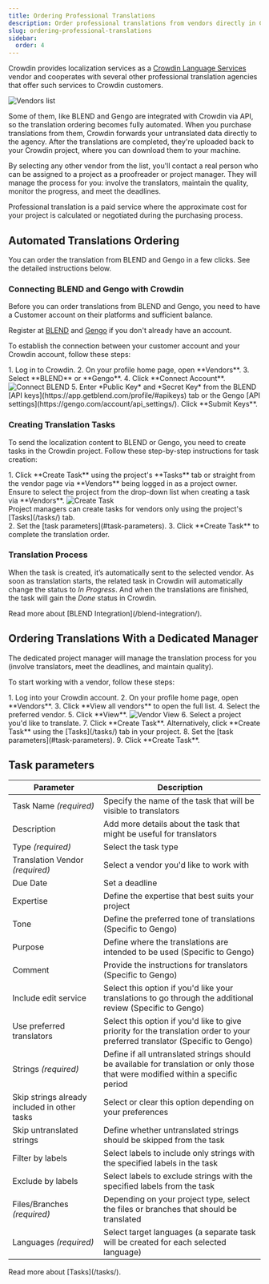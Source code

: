```yaml
---
title: Ordering Professional Translations
description: Order professional translations from vendors directly in Crowdin
slug: ordering-professional-translations
sidebar:
  order: 4
---
```



Crowdin provides localization services as a [Crowdin Language Services](/crowdin-language-services/) vendor and cooperates with several other professional translation agencies that offer such services to Crowdin customers.

<Image src={vendorsList} alt="Vendors list" class="no-shadow mb-8" />

Some of them, like BLEND and Gengo are integrated with Crowdin via API, so the translation ordering becomes fully automated. When you purchase translations from them, Crowdin forwards your untranslated data directly to the agency. After the translations are completed, they're uploaded back to your Crowdin project, where you can download them to your machine.

By selecting any other vendor from the list, you'll contact a real person who can be assigned to a project as a proofreader or project manager.
They will manage the process for you: involve the translators, maintain the quality, monitor the progress, and meet the deadlines.

Professional translation is a paid service where the approximate cost for your project is calculated or negotiated during the purchasing process.

## Automated Translations Ordering

You can order the translation from BLEND and Gengo in a few clicks. See the detailed instructions below.

### Connecting BLEND and Gengo with Crowdin

Before you can order translations from BLEND and Gengo, you need to have a Customer account on their platforms and sufficient balance.

Register at [BLEND](https://app.getblend.com/auth/register) and [Gengo](https://gengo.com/auth/form/signup/) if you don't already have an account.

To establish the connection between your customer account and your Crowdin account, follow these steps:

<Steps>
  1. Log in to Crowdin.
  2. On your profile home page, open **Vendors**.
  3. Select **BLEND** or **Gengo**.
  4. Click **Connect Account**. <Image src={blendConnect} alt="Connect BLEND" />
  5. Enter *Public Key* and *Secret Key* from the BLEND [API keys](https://app.getblend.com/profile/#apikeys) tab or the Gengo [API settings](https://gengo.com/account/api_settings/). Click **Submit Keys**.
</Steps>

### Creating Translation Tasks

To send the localization content to BLEND or Gengo, you need to create tasks in the Crowdin project. Follow these step-by-step instructions for task creation:

<Steps>
  1. Click **Create Task** using the project's **Tasks** tab or straight from the vendor page via **Vendors** being logged in as a project owner. Ensure to select the project from the drop-down list when creating a task via **Vendors**. <Image src={blendCreateTask} alt="Create Task" />
      <Aside>Project managers can create tasks for vendors only using the project's [Tasks](/tasks/) tab.</Aside>
  2. Set the [task parameters](#task-parameters).
  3. Click **Create Task** to complete the translation order.
</Steps>

### Translation Process

When the task is created, it’s automatically sent to the selected vendor. As soon as translation starts, the related task in Crowdin will automatically change the status to *In Progress*. And when the translations are finished, the task will gain the *Done* status in Crowdin.

<ReadMore>
  Read more about [BLEND Integration](/blend-integration/).
</ReadMore>

## Ordering Translations With a Dedicated Manager

The dedicated project manager will manage the translation process for you (involve translators, meet the deadlines, and maintain quality).

To start working with a vendor, follow these steps:

<Steps>
  1. Log into your Crowdin account.
  2. On your profile home page, open **Vendors**.
  3. Click **View all vendors** to open the full list.
  4. Select the preferred vendor.
  5. Click **View**. <Image src={vendorView} alt="Vendor View" />
  6. Select a project you'd like to translate.
  7. Click **Create Task**. Alternatively, click **Create Task** using the [Tasks](/tasks/) tab in your project.
  8. Set the [task parameters](#task-parameters).
  9. Click **Create Task**.
</Steps>

<LinkCard
  title="Crowdin Language Services"
  description="Crowdin Language Services is an integrated solution that allows you to order professional translations and proofreading services for your Crowdin project in a few clicks"
  href="/crowdin-language-services/"
/>

## Task parameters

| Parameter                                    | Description                                                                                                                      |
|----------------------------------------------|----------------------------------------------------------------------------------------------------------------------------------|
| Task Name *(required)*                       | Specify the name of the task that will be visible to translators                                                                 |
| Description                                  | Add more details about the task that might be useful for translators                                                             |
| Type *(required)*                            | Select the task type                                                                                                             |
| Translation Vendor *(required)*              | Select a vendor you'd like to work with                                                                                          |
| Due Date                                     | Set a deadline                                                                                                                   |
| Expertise                                    | Define the expertise that best suits your project                                                                                |
| Tone                                         | Define the preferred tone of translations (Specific to Gengo)                                                                    |
| Purpose                                      | Define where the translations are intended to be used (Specific to Gengo)                                                        |
| Comment                                      | Provide the instructions for translators (Specific to Gengo)                                                                     |
| Include edit service                         | Select this option if you'd like your translations to go through the additional review (Specific to Gengo)                       |
| Use preferred translators                    | Select this option if you'd like to give priority for the translation order to your preferred translator (Specific to Gengo)     |
| Strings *(required)*                         | Define if all untranslated strings should be available for translation or only those that were modified within a specific period |
| Skip strings already included in other tasks | Select or clear this option depending on your preferences                                                                        |
| Skip untranslated strings                    | Define whether untranslated strings should be skipped from the task                                                              |
| Filter by labels                             | Select labels to include only strings with the specified labels in the task                                                      |
| Exclude by labels                            | Select labels to exclude strings with the specified labels from the task                                                         |
| Files/Branches *(required)*                  | Depending on your project type, select the files or branches that should be translated                                           |
| Languages *(required)*                       | Select target languages (a separate task will be created for each selected language)                                             |

<ReadMore>
  Read more about [Tasks](/tasks/).
</ReadMore>
